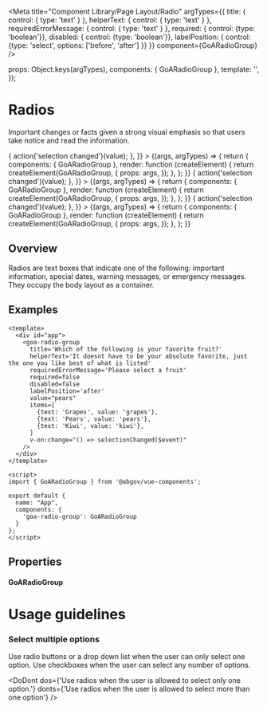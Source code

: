 
<Meta
  title="Component Library/Page Layout/Radio"
  argTypes={{
    title: { control: { type: 'text' } },
    helperText: { control: { type: 'text' } },
    requiredErrorMessage: { control: { type: 'text' } },
    required: { control: {type: 'boolean'}},
    disabled: { control: {type: 'boolean'}},
    labelPosition: { control: {type: 'select', options: ['before', 'after'] }}
  }}
  component={GoARadioGroup}
/>

  props: Object.keys(argTypes),
  components: { GoARadioGroup },
  template: '<GoARadioGroup></GoARadioGroup>',
});

# Radios

Important changes or facts given a strong visual emphasis so that users take
notice and read the information.

<Canvas>
  <Story
    name="Dynamic"
    height={200}
    args={{
      title: 'Which of the following is your favorite fruit?',
      helperText: 'It doesnt have to be your absolute favorite, just the one you like best of what is listed',
      requiredErrorMessage: 'Please select a fruit',
      required: false,
      disabled: false,
      labelPosition: 'after',
      value: "",
      items: [
        {text: 'Grapes', value: 'grapes'},
        {text: 'Pears', value: 'pears'},
        {text: 'Kiwi', value: 'kiwi'},
      ],
      onChange: (value) => {
        action('selection changed')(value);
      },
    }}
  >
    {(args, argTypes) => {
      return {
        components: { GoARadioGroup },
        render: function (createElement) {
          return createElement(GoARadioGroup, {
            props: args,
          });
        },
      };
    }}
  </Story>
</Canvas>

<Canvas>
  <Story
    name="Minimal"
    height={200}
    args={{
      requiredErrorMessage: 'Please select a fruit',
      required: false,
      disabled: false,
      labelPosition: 'after',
      value: "",
      items: [
        {text: 'Grapes', value: 'grapes'},
        {text: 'Pears', value: 'pears'},
        {text: 'Kiwi', value: 'kiwi'},
      ],
      onChange: (value) => {
        action('selection changed')(value);
      },
    }}
  >
    {(args, argTypes) => {
      return {
        components: { GoARadioGroup },
        render: function (createElement) {
          return createElement(GoARadioGroup, {
            props: args,
          });
        },
      };
    }}
  </Story>
</Canvas>

<Canvas>
  <Story
    name="Preset"
    height={200}
    args={{
      title: 'Which of the following is your favorite fruit?',
      helperText: 'It doesnt have to be your absolute favorite, just the one you like best of what is listed',
      requiredErrorMessage: 'Please select a fruit',
      required: false,
      disabled: false,
      labelPosition: 'after',
      value: 'pears',
      items: [
        {text: 'Grapes', value: 'grapes'},
        {text: 'Pears', value: 'pears'},
        {text: 'Kiwi', value: 'kiwi'},
      ],
      onChange: (value) => {
        action('selection changed')(value);
      },
    }}
  >
    {(args, argTypes) => {
      return {
        components: { GoARadioGroup },
        render: function (createElement) {
          return createElement(GoARadioGroup, {
            props: args,
          });
        },
      };
    }}
  </Story>
</Canvas>

## Overview

Radios are text boxes that indicate one of the following: important information,
special dates, warning messages, or emergency messages. They occupy the body
layout as a container.

## Examples

```
<template>
  <div id="app">
    <goa-radio-group
      title='Which of the following is your favorite fruit?'
      helperText='It doesnt have to be your absolute favorite, just the one you like best of what is listed'
      requiredErrorMessage='Please select a fruit'
      required=false
      disabled=false
      labelPosition='after'
      value="pears"
      items=[
        {text: 'Grapes', value: 'grapes'},
        {text: 'Pears', value: 'pears'},
        {text: 'Kiwi', value: 'kiwi'},
      ]
      v-on:change="() => selectionChanged($event)"
    />
  </div>
</template>

<script>
import { GoARadioGroup } from '@abgov/vue-components';

export default {
  name: "App",
  components: {
    'goa-radio-group': GoARadioGroup
  }
};
</script>
```

## Properties

#### GoARadioGroup

<Description of={GoARadioGroup} />
<ArgsTable of={GoARadioGroup} />

# Usage guidelines

### Select multiple options

Use radio buttons or a drop down list when the user can only select one option. Use checkboxes when the user can select any number of options.

<DoDont
  dos={'Use radios when the user is allowed to select only one option.'}
  donts={'Use radios when the user is allowed to select more than one option'}
/>
